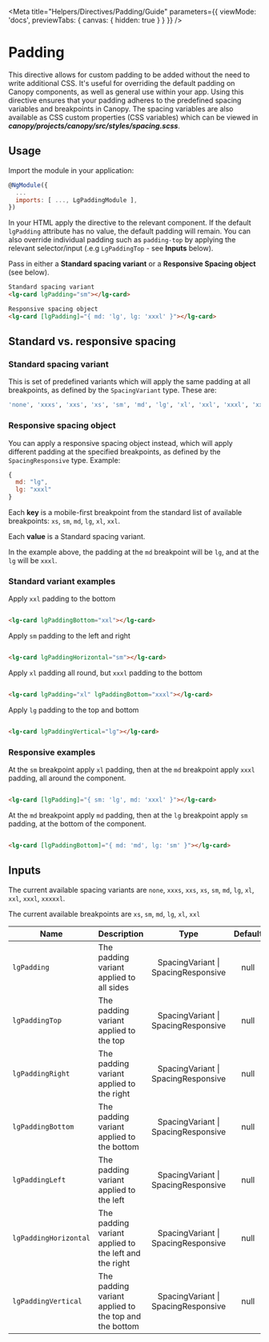 
<Meta title="Helpers/Directives/Padding/Guide" parameters={{ viewMode: 'docs', previewTabs: { canvas: { hidden: true } } }} />

# Padding

This directive allows for custom padding to be added without the need to write additional CSS. It's useful for overriding the default padding on Canopy components, as well as general use within your app. Using this directive ensures that your padding adheres to the predefined spacing variables and breakpoints in Canopy. The spacing variables are also available as CSS custom properties (CSS variables) which can be viewed in _**canopy/projects/canopy/src/styles/spacing.scss**_.

## Usage

Import the module in your application:

~~~js
@NgModule({
  ...
  imports: [ ..., LgPaddingModule ],
})
~~~

In your HTML apply the directive to the relevant component. If the default ``lgPadding`` attribute has no value, the default padding will remain. You can also override individual padding such as ``padding-top`` by applying the relevant selector/input (.e.g ``LgPaddingTop`` - see **Inputs** below).

Pass in either a **Standard spacing variant** or a **Responsive Spacing object** (see below).

~~~html
Standard spacing variant
<lg-card lgPadding="sm"></lg-card>

Responsive spacing object
<lg-card [lgPadding]="{ md: 'lg', lg: 'xxxl' }"></lg-card>
~~~

## Standard vs. responsive spacing

### Standard spacing variant

This is set of predefined variants which will apply the same padding at all breakpoints, as defined by the ``SpacingVariant`` type. These are:

~~~bash
'none', 'xxxs', 'xxs', 'xs', 'sm', 'md', 'lg', 'xl', 'xxl', 'xxxl', 'xxxxxl'
~~~

### Responsive spacing object

You can apply a responsive spacing object instead, which will apply different padding at the specified breakpoints, as defined by the ``SpacingResponsive`` type. Example:

~~~js
{
  md: "lg",
  lg: "xxxl"
}
~~~

Each **key** is a mobile-first breakpoint from the standard list of available breakpoints: ``xs``, ``sm``, ``md``, ``lg``, ``xl``, ``xxl``.

Each **value** is a Standard spacing variant.

In the example above, the padding at the ``md`` breakpoint will be ``lg``, and at the ``lg`` will be ``xxxl``.


### Standard variant examples

Apply ``xxl`` padding to the bottom

~~~html

<lg-card lgPaddingBottom="xxl"></lg-card>

~~~

Apply ``sm`` padding to the left and right

~~~html

<lg-card lgPaddingHorizontal="sm"></lg-card>

~~~

Apply ``xl`` padding all round, but ``xxxl`` padding to the bottom

~~~html

<lg-card lgPadding="xl" lgPaddingBottom="xxxl"></lg-card>

~~~

Apply ``lg`` padding to the top and bottom

~~~html

<lg-card lgPaddingVertical="lg"></lg-card>

~~~

### Responsive examples


At the ``sm`` breakpoint apply ``xl`` padding, then at the ``md`` breakpoint apply ``xxxl`` padding, all around the component.

~~~html

<lg-card [lgPadding]="{ sm: 'lg', md: 'xxxl' }"></lg-card>

~~~

At the ``md`` breakpoint apply ``md`` padding, then at the ``lg`` breakpoint apply ``sm`` padding, at the bottom of the component.

~~~html

<lg-card [lgPaddingBottom]="{ md: 'md', lg: 'sm' }"></lg-card>

~~~

## Inputs

The current available spacing variants are ``none``, ``xxxs``, ``xxs``, ``xs``, ``sm``, ``md``, ``lg``, ``xl``, ``xxl``, ``xxxl``, ``xxxxxl``.

The current available breakpoints are ``xs``, ``sm``, ``md``, ``lg``, ``xl``, ``xxl``

| Name | Description | Type | Default | Required |
|------|-------------|:----:|:-----:|:-----:|
| ``lgPadding`` | The padding variant applied to all sides | SpacingVariant \| SpacingResponsive | null | No |
| ``lgPaddingTop`` | The padding variant applied to the top | SpacingVariant \| SpacingResponsive | null | No |
| ``lgPaddingRight`` | The padding variant applied to the right | SpacingVariant \| SpacingResponsive | null | No |
| ``lgPaddingBottom`` | The padding variant applied to the bottom | SpacingVariant \| SpacingResponsive | null | No |
| ``lgPaddingLeft`` | The padding variant applied to the left | SpacingVariant \| SpacingResponsive | null | No |
| ``lgPaddingHorizontal`` | The padding variant applied to the left and the right | SpacingVariant \| SpacingResponsive | null | No |
| ``lgPaddingVertical`` | The padding variant applied to the top and the bottom | SpacingVariant \| SpacingResponsive | null | No |

<Description markdown={feedback} />
